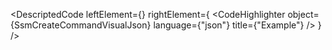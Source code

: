 
<DescriptedCode
  leftElement={<SsmCreateCommandDesc />}
  rightElement={
    <CodeHighlighter
      object={SsmCreateCommandVisualJson}
      language={"json"}
      title={"Example"}
    />
  }
/>

